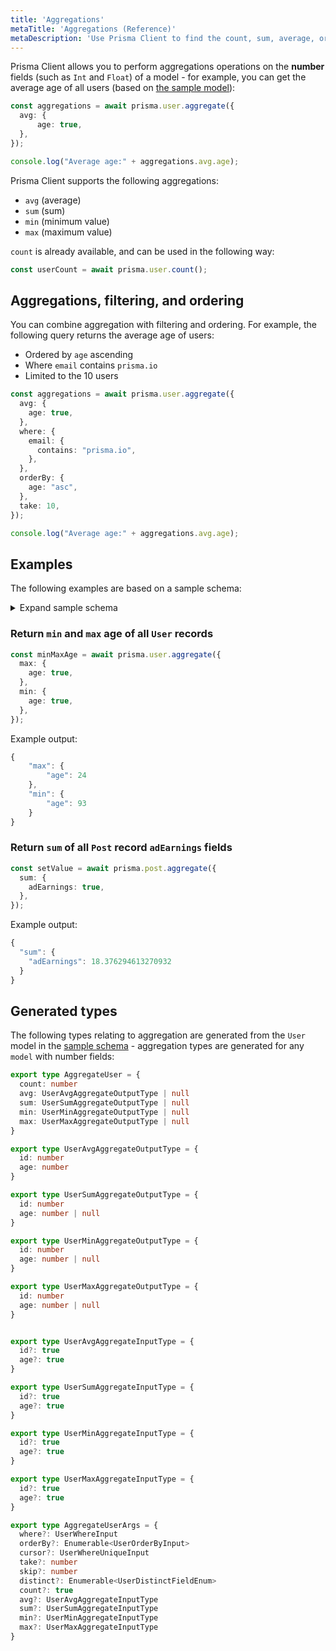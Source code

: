 ```yaml
---
title: 'Aggregations'
metaTitle: 'Aggregations (Reference)'
metaDescription: 'Use Prisma Client to find the count, sum, average, or min/max values of a number fields.'
---
```


<TopBlock>

Prisma Client allows you to perform aggregations operations on the **number** fields (such as `Int` and `Float`) of a model - for example, you can get the average age of all users (based on [the sample model](#sample-model)):

```ts
const aggregations = await prisma.user.aggregate({
  avg: {
      age: true,
  },
});

console.log("Average age:" + aggregations.avg.age);
```

Prisma Client supports the following aggregations:

* `avg` (average)
* `sum` (sum)
* `min` (minimum value)
* `max` (maximum value)

`count` is already available, and can be used in the following way:

```ts
const userCount = await prisma.user.count();
```

</TopBlock>


## Aggregations, filtering, and ordering

You can combine aggregation with filtering and ordering. For example, the following query returns the average age of users:

* Ordered by `age` ascending
* Where `email` contains `prisma.io`
* Limited to the 10 users

```ts
const aggregations = await prisma.user.aggregate({
  avg: {
    age: true,
  },
  where: {
    email: {
      contains: "prisma.io",
    },
  },
  orderBy: {
    age: "asc",
  },
  take: 10,
});

console.log("Average age:" + aggregations.avg.age);
```

## Examples

The following examples are based on a sample schema:

<a  id="sample-model"></a>
 
<details>
  <summary>Expand sample schema</summary>

```prisma
generator client {
  provider             = "prisma-client-js"
}

datasource db {
  provider = "mysql"
  url      = env("DATABASE_URL")
}

model Post {
  id         Int     @default(autoincrement()) @id  
  authorId   Int?
  content    String?
  published  Boolean @default(false)
  title      String
  adEarnings Float? 
  user       User?   @relation(fields: [authorId], references: [id])  

  @@index([authorId], name: "authorId")
}

model User {
  id              Int     @default(autoincrement()) @id
  email           String  @unique  
  name            String?
  extendedProfile Json?
  age             Int?
  role            Role    @default(USER)
  posts           Post[]  
}

enum Role {
  ADMIN
  USER
  MODERATOR
}
```

</details>

### Return `min` and `max` age of all `User` records

```ts
const minMaxAge = await prisma.user.aggregate({
  max: {
    age: true,
  },
  min: {
    age: true,
  },
});
```

Example output:

```js
{
    "max": {
        "age": 24
    },
    "min": {
        "age": 93
    }
}
```

### Return `sum` of all `Post` record `adEarnings` fields

```ts
const setValue = await prisma.post.aggregate({
  sum: {
    adEarnings: true,
  },
});
```

Example output:

```js
{
  "sum": {
    "adEarnings": 18.376294613270932
  }
}
```

## Generated types

The following types relating to aggregation are generated from the `User` model in the [sample schema](#sample-model) - aggregation types are generated for any `model` with number fields:


```ts
export type AggregateUser = {
  count: number
  avg: UserAvgAggregateOutputType | null
  sum: UserSumAggregateOutputType | null
  min: UserMinAggregateOutputType | null
  max: UserMaxAggregateOutputType | null
}

export type UserAvgAggregateOutputType = {
  id: number
  age: number
}

export type UserSumAggregateOutputType = {
  id: number
  age: number | null
}

export type UserMinAggregateOutputType = {
  id: number
  age: number | null
}

export type UserMaxAggregateOutputType = {
  id: number
  age: number | null
}


export type UserAvgAggregateInputType = {
  id?: true
  age?: true
}

export type UserSumAggregateInputType = {
  id?: true
  age?: true
}

export type UserMinAggregateInputType = {
  id?: true
  age?: true
}

export type UserMaxAggregateInputType = {
  id?: true
  age?: true
}

export type AggregateUserArgs = {
  where?: UserWhereInput
  orderBy?: Enumerable<UserOrderByInput>
  cursor?: UserWhereUniqueInput
  take?: number
  skip?: number
  distinct?: Enumerable<UserDistinctFieldEnum>
  count?: true
  avg?: UserAvgAggregateInputType
  sum?: UserSumAggregateInputType
  min?: UserMinAggregateInputType
  max?: UserMaxAggregateInputType
}
```